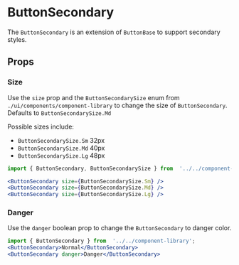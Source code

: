 

# ButtonSecondary

The `ButtonSecondary` is an extension of `ButtonBase` to support secondary styles.

<Canvas>
  <Story id="components-componentlibrary-buttonsecondary--default-story" />
</Canvas>

## Props

<ArgsTable of={ButtonSecondary} />

### Size

Use the `size` prop and the `ButtonSecondarySize` enum from `./ui/components/component-library` to change the size of `ButtonSecondary`. Defaults to `ButtonSecondarySize.Md`

Possible sizes include:

- `ButtonSecondarySize.Sm` 32px
- `ButtonSecondarySize.Md` 40px
- `ButtonSecondarySize.Lg` 48px

<Canvas>
  <Story id="components-componentlibrary-buttonsecondary--size-story" />
</Canvas>

```jsx
import { ButtonSecondary, ButtonSecondarySize } from  '../../component-library';

<ButtonSecondary size={ButtonSecondarySize.Sm} />
<ButtonSecondary size={ButtonSecondarySize.Md} />
<ButtonSecondary size={ButtonSecondarySize.Lg} />
```

### Danger

Use the `danger` boolean prop to change the `ButtonSecondary` to danger color.

<Canvas>
  <Story id="components-componentlibrary-buttonsecondary--danger" />
</Canvas>

```jsx
import { ButtonSecondary } from  '../../component-library';
<ButtonSecondary>Normal</ButtonSecondary>
<ButtonSecondary danger>Danger</ButtonSecondary>
```
